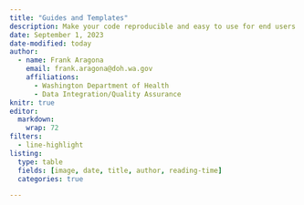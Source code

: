 ```yaml
---
title: "Guides and Templates"
description: Make your code reproducible and easy to use for end users
date: September 1, 2023
date-modified: today
author: 
  - name: Frank Aragona
    email: frank.aragona@doh.wa.gov
    affiliations:
      - Washington Department of Health
      - Data Integration/Quality Assurance
knitr: true
editor: 
  markdown: 
    wrap: 72
filters: 
  - line-highlight
listing:
  type: table
  fields: [image, date, title, author, reading-time]
  categories: true

---
```




